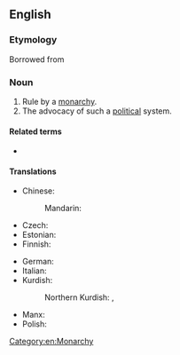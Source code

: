 ==English==
{{wikipedia}}

===Etymology===
Borrowed from {{bor|en|fr|monarchisme}}

===Noun===
{{en-noun|~}}

# Rule by a [[monarchy]].
# The advocacy of such a [[political]] system.

====Related terms====
* {{l|en|monarchist}}

====Translations====
{{trans-top|advocacy of the monarchistic political system}}
* Chinese:
*: Mandarin: {{t-needed|cmn}}
* Czech: {{t|cs|monarchismus|m}}
* Estonian: {{t|et|monarhism}}
* Finnish: {{t+|fi|monarkismi}}
{{trans-mid}}
* German: {{t|de|Monarchismus|m}}
* Italian: {{t+|it|monarchismo|m}}
* Kurdish:
*: Northern Kurdish: {{t+|kmr|monarşîzm|f}}, {{t+|kmr|keyperestî|f}}
* Manx: {{t|gv|ard-reeaghys|m}}
* Polish: {{t|pl|monarchizm|m}}
{{trans-bottom}}

[[Category:en:Monarchy]]